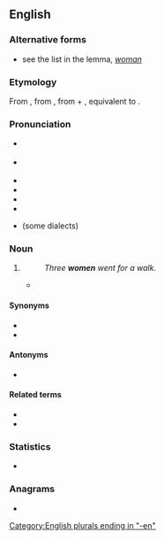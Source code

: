 {{also|wǒmen|wǒmén|-women}}
==English==

===Alternative forms===
* see the list in the lemma, ''[[woman]]''

===Etymology===
From {{etyl|enm|en}} {{m|enm|wimmen}}, from {{etyl|ang|en}} {{m|ang|wīfmenn||women}}, from {{m|ang|wīf||female}} + {{m|ang|menn||men, persons, human beings}}, equivalent to {{compound|wife|men|lang=en|nocat=1}}.

===Pronunciation===
* {{a|RP}} {{IPA|/ˈwɪmɪn/|lang=en}}
* {{a|US}} {{IPA|/ˈwɪmɪn/|/ˈwɪmən/|lang=en}}
* {{audio|en-uk-women.ogg|Audio (UK)|lang=en}}
* {{audio|en-ca-women.opus|Audio (CA)|lang=en}}
* {{rhymes|ɪmɪn|lang=en}}
* {{hyphenation|wom|en|lang=en}}
* {{a|New Zealand|South Africa}} {{homophones|lang=en|woman}} (some dialects)

===Noun===
{{head|en|noun|g=p}}

# {{en-irregular plural of|woman}}
#: ''Three '''women''' went for a walk.''
#* {{seeCites}}

====Synonyms====
* {{l|en|females}}
* {{l|en|ladies}}

====Antonyms====
* {{l|en|men}}

====Related terms====
* {{l|en|women's lib}}
* {{l|en|womenfolk}}

===Statistics===
* {{rank|speak|land|why|357|women|cried|general|king}}

===Anagrams===
* {{anagrams|en|Mowen|menow}}

[[Category:English plurals ending in "-en"]]